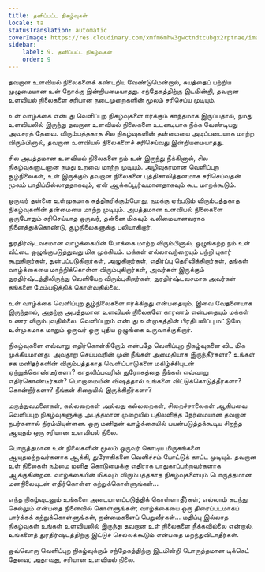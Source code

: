 ```yaml
---
title: தனிப்பட்ட நிகழ்வுகள்
locale: ta
statusTranslation: automatic
coverImage: https://res.cloudinary.com/xmfm6mhw3gwctndtcubgx2rptnae/image/upload/v1740468922/small_cover_tratado_de_psicologia_revolucionaria_a4c0dca4e0.webp
sidebar:
    label: 9. தனிப்பட்ட நிகழ்வுகள்
    order: 9
---
```

தவறான உளவியல் நிலைகளைக் கண்டறிய வேண்டுமென்றால், சுயத்தைப் பற்றிய முழுமையான உள் நோக்கு இன்றியமையாதது. சந்தேகத்திற்கு இடமின்றி, தவறான உளவியல் நிலைகளை சரியான நடைமுறைகளின் மூலம் சரிசெய்ய முடியும்.

உள் வாழ்க்கை என்பது வெளிப்புற நிகழ்வுகளை ஈர்க்கும் காந்தமாக இருப்பதால், நமது உளவியலில் இருந்து தவறான உளவியல் நிலைகளை உடனடியாக நீக்க வேண்டியது அவசரத் தேவை. விரும்பத்தகாத சில நிகழ்வுகளின் தன்மையை அடிப்படையாக மாற்ற விரும்பினால், தவறான உளவியல் நிலைகளைச் சரிசெய்வது இன்றியமையாதது.

சில அபத்தமான உளவியல் நிலைகளை நம் உள் இருந்து நீக்கினால், சில நிகழ்வுகளுடனான நமது உறவை மாற்ற முடியும். அழிவுகரமான வெளிப்புற சூழ்நிலைகள், உள் இருக்கும் தவறான நிலைகளை புத்திசாலித்தனமாக சரிசெய்வதன் மூலம் பாதிப்பில்லாததாகவும், ஏன் ஆக்கப்பூர்வமானதாகவும் கூட மாறக்கூடும்.

ஒருவர் தன்னை உள்முகமாக சுத்திகரிக்கும்போது, ​​நமக்கு ஏற்படும் விரும்பத்தகாத நிகழ்வுகளின் தன்மையை மாற்ற முடியும். அபத்தமான உளவியல் நிலைகளை ஒருபோதும் சரிசெய்யாத ஒருவர், தன்னை மிகவும் வலிமையானவராக நினைத்துக்கொண்டு, சூழ்நிலைகளுக்கு பலியாகிறார்.

துரதிர்ஷ்டவசமான வாழ்க்கையின் போக்கை மாற்ற விரும்பினால், ஒழுங்கற்ற நம் உள் வீட்டை ஒழுங்குபடுத்துவது மிக முக்கியம். மக்கள் எல்லாவற்றையும் பற்றி புகார் கூறுகிறார்கள், துன்பப்படுகிறார்கள், அழுகிறார்கள், எதிர்ப்பு தெரிவிக்கிறார்கள், தங்கள் வாழ்க்கையை மாற்றிக்கொள்ள விரும்புகிறார்கள், அவர்கள் இருக்கும் துரதிர்ஷ்டத்திலிருந்து வெளியேற விரும்புகிறார்கள், துரதிர்ஷ்டவசமாக அவர்கள் தங்களை மேம்படுத்திக் கொள்வதில்லை.

உள் வாழ்க்கை வெளிப்புற சூழ்நிலைகளை ஈர்க்கிறது என்பதையும், இவை வேதனையாக இருந்தால், அதற்கு அபத்தமான உளவியல் நிலைகளே காரணம் என்பதையும் மக்கள் உணர விரும்புவதில்லை. வெளிப்புறம் என்பது உள்முகத்தின் பிரதிபலிப்பு மட்டுமே; உள்முகமாக மாறும் ஒருவர் ஒரு புதிய ஒழுங்கை உருவாக்குகிறார்.

நிகழ்வுகளை எவ்வாறு எதிர்கொள்கிறோம் என்பதே வெளிப்புற நிகழ்வுகளை விட மிக முக்கியமானது. அவதூறு செய்பவரின் முன் நீங்கள் அமைதியாக இருந்தீர்களா? உங்கள் சக மனிதர்களின் விரும்பத்தகாத வெளிப்பாடுகளை மகிழ்ச்சியுடன் ஏற்றுக்கொண்டீர்களா? காதலிப்பவரின் துரோகத்தை நீங்கள் எவ்வாறு எதிர்கொண்டீர்கள்? பொறாமையின் விஷத்தால் உங்களை விட்டுக்கொடுத்தீர்களா? கொன்றீர்களா? நீங்கள் சிறையில் இருக்கிறீர்களா?

மருத்துவமனைகள், கல்லறைகள் அல்லது கல்லறைகள், சிறைச்சாலைகள் ஆகியவை வெளிப்புற நிகழ்வுகளுக்கு அபத்தமான முறையில் பதிலளித்த நேர்மையான தவறான நபர்களால் நிரம்பியுள்ளன. ஒரு மனிதன் வாழ்க்கையில் பயன்படுத்தக்கூடிய சிறந்த ஆயுதம் ஒரு சரியான உளவியல் நிலை.

பொருத்தமான உள் நிலைகளின் மூலம் ஒருவர் கொடிய மிருகங்களை ஆயுதமற்றவர்களாக ஆக்கி, துரோகிகளை வெளிச்சம் போட்டுக் காட்ட முடியும். தவறான உள் நிலைகள் நம்மை மனித கொடுமைக்கு எதிராக பாதுகாப்பற்றவர்களாக ஆக்குகின்றன. வாழ்க்கையின் மிகவும் விரும்பத்தகாத நிகழ்வுகளையும் பொருத்தமான மனநிலையுடன் எதிர்கொள்ள கற்றுக்கொள்ளுங்கள்...

எந்த நிகழ்வுடனும் உங்களை அடையாளப்படுத்திக் கொள்ளாதீர்கள்; எல்லாம் கடந்து செல்லும் என்பதை நினைவில் கொள்ளுங்கள்; வாழ்க்கையை ஒரு திரைப்படமாகப் பார்க்கக் கற்றுக்கொள்ளுங்கள், நன்மைகளைப் பெறுவீர்கள்... மதிப்பு இல்லாத நிகழ்வுகள் உங்கள் உளவியலில் இருந்து தவறான உள் நிலைகளை நீக்கவில்லை என்றால், உங்களைத் துரதிர்ஷ்டத்திற்கு இட்டுச் செல்லக்கூடும் என்பதை மறந்துவிடாதீர்கள்.

ஒவ்வொரு வெளிப்புற நிகழ்வுக்கும் சந்தேகத்திற்கு இடமின்றி பொருத்தமான டிக்கெட் தேவை; அதாவது, சரியான உளவியல் நிலை.

